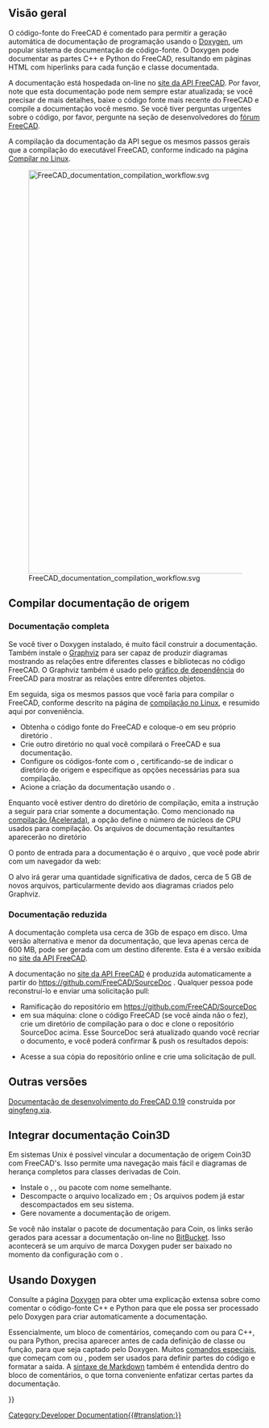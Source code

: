 <languages/>

{{Docnav
|[[Extra_python_modules/pt-br|Módulos python extras]]
|[[Contributors/pt-br|Colaboradores]]
}}

{{TOCright}}

== Visão geral ==
O código-fonte do FreeCAD é comentado para permitir a geração automática de documentação de programação usando o [[Doxygen/pt-br|Doxygen]], um popular sistema de documentação de código-fonte. O Doxygen pode documentar as partes C++ e Python do FreeCAD, resultando em páginas HTML com hiperlinks para cada função e classe documentada.

A documentação está hospedada on-line no [https://freecad.github.io/SourceDoc/ site da API FreeCAD]. Por favor, note que esta documentação pode nem sempre estar atualizada; se você precisar de mais detalhes, baixe o código fonte mais recente do FreeCAD e compile a documentação você mesmo. Se você tiver perguntas urgentes sobre o código, por favor, pergunte na seção de desenvolvedores do [https://forum.freecadweb.org/index.php fórum FreeCAD].

A compilação da documentação da API segue os mesmos passos gerais que a compilação do executável FreeCAD, conforme indicado na página [[Compile_on_Linux/pt-br|Compilar no Linux]].

[[File:FreeCAD_documentation_compilation_workflow.svg|800px]]

{{Caption|Fluxo de trabalho geral para compilar a documentação de programação do FreeCAD. Os pacotes Doxygen e Graphviz devem estar no sistema, assim como o próprio código-fonte do FreeCAD. O CMake configura o sistema para que, com uma única instrução make, a documentação de todo o projeto seja compilada em muitos arquivos HTML com diagramas.}}

<span id="Build_source_documentation"></span>
== Compilar documentação de origem ==

<span id="Complete_documentation"></span>
=== Documentação completa ===

Se você tiver o Doxygen instalado, é muito fácil construir a documentação. Também instale o [https://www.graphviz.org/ Graphviz] para ser capaz de produzir diagramas mostrando as relações entre diferentes classes e bibliotecas no código FreeCAD. O Graphviz também é usado pelo [[Std_DependencyGraph/pt-br|gráfico de dependência]] do FreeCAD para mostrar as relações entre diferentes objetos.
{{Code|code=
sudo apt install doxygen graphviz
}}

Em seguida, siga os mesmos passos que você faria para compilar o FreeCAD, conforme descrito na página de [[Compile_on_Linux/pt-br|compilação no Linux]], e resumido aqui por conveniência.

* Obtenha o código fonte do FreeCAD e coloque-o em seu próprio diretório {{incode|freecad-source}}.
* Crie outro diretório {{incode|freecad-build}} no qual você compilará o FreeCAD e sua documentação.
* Configure os códigos-fonte com o {{incode|cmake}}, certificando-se de indicar o diretório de origem e especifique as opções necessárias para sua compilação.
* Acione a criação da documentação usando o {{incode|make}}.
{{Code|code=
git clone https://github.com/FreeCAD/FreeCAD.git freecad-source
mkdir freecad-build
cd freecad-build
cmake -DBUILD_QT5=ON -DPYTHON_EXECUTABLE=/usr/bin/python3 ../freecad-source
}}

Enquanto você estiver dentro do diretório de compilação, emita a instrução a seguir para criar somente a documentação.
{{Code|code=
make -j$(nproc --ignore=2) DevDoc
}}
Como mencionado na [[Compiling (Speeding up)/pt-br|compilação (Acelerada)]], a opção 
{{incode|-j}} define o número de núcleos de CPU usados para compilação. Os arquivos de documentação resultantes aparecerão no diretório
{{Code|code=
freecad-build/doc/SourceDocu/html/
}}

O ponto de entrada para a documentação é o arquivo {{incode|index.html}}, que você pode abrir com um navegador da web:
{{Code|code=
xdg-open freecad-build/doc/SourceDocu/html/index.html
}}

O alvo {{incode|DevDoc}} irá gerar uma quantidade significativa de dados, cerca de 5 GB de novos arquivos, particularmente devido aos diagramas criados pelo Graphviz.

<span id="Reduced_documentation"></span>
=== Documentação reduzida ===

A documentação completa usa cerca de 3Gb de espaço em disco. Uma versão alternativa e menor da documentação, que leva apenas cerca de 600 MB, pode ser gerada com um destino diferente. Esta é a versão exibida no [https://freecad.github.io/SourceDoc/ site da API FreeCAD].
{{Code|code=
make -j$(nproc --ignore=2) WebDoc
}}

A documentação no [https://freecad.github.io/SourceDoc/ site da API FreeCAD] é produzida automaticamente a partir do https://github.com/FreeCAD/SourceDoc . Qualquer pessoa pode reconstruí-lo e enviar uma solicitação pull:

* Ramificação do repositório em https://github.com/FreeCAD/SourceDoc
* em sua máquina: clone o código FreeCAD (se você ainda não o fez), crie um diretório de compilação para o doc e clone o repositório SourceDoc acima. Esse SourceDoc será atualizado quando você recriar o documento, e você poderá confirmar & push os resultados depois:
{{Code|code=
git clone https://github.com/FreeCAD/FreeCAD
cd FreeCAD
mkdir build
cd build
mkdir -p doc/SourceDocu/html
cd doc/SourceDocu/html
git clone your-fork-url
cd ../../..
cmake -DBUILD_QT5=ON -DPYTHON_EXECUTABLE=/usr/bin/python3 ..
make WebDoc
cd doc/SourceDocu/html
git commit
git push
}}
* Acesse a sua cópia do repositório online e crie uma solicitação de pull.

== Outras versões ==
[https://iesensor.com/FreeCADDoc/0.19/ Documentação de desenvolvimento do FreeCAD 0.19] construída por [http://forum.freecadweb.org/viewtopic.php?t=12613 qingfeng.xia].

<span id="Integrate_Coin3D_documentation"></span>
== Integrar documentação Coin3D ==

Em sistemas Unix é possível vincular a documentação de origem Coin3D com FreeCAD's. Isso permite uma navegação mais fácil e diagramas de herança completos para classes derivadas de Coin.

* Instale o {{incode|libcoin-doc}}, {{incode|libcoin80-doc}}, ou pacote com nome semelhante.
* Descompacte o arquivo {{incode|coin.tar.gz}} localizado em {{incode|/usr/share/doc/libcoin-doc/html}}; Os arquivos podem já estar descompactados em seu sistema.
* Gere novamente a documentação de origem.

Se você não instalar o pacote de documentação para Coin, os links serão gerados para acessar a documentação on-line no [https://coin3d.bitbucket.io/Coin/ BitBucket]. Isso acontecerá se um arquivo de marca Doxygen puder ser baixado no momento da configuração com o {{incode|wget}}.

<span id="Using_Doxygen"></span>
== Usando Doxygen ==

Consulte a página [[Doxygen/pt-br|Doxygen]] para obter uma explicação extensa sobre como comentar o código-fonte C++ e Python para que ele possa ser processado pelo Doxygen para criar automaticamente a documentação.

Essencialmente, um bloco de comentários, começando com {{incode|/**}} ou {{incode|///}} para C++, ou {{incode|##}} para Python, precisa aparecer antes de cada definição de classe ou função, para que seja captado pelo Doxygen. Muitos [[Doxygen/pt-br#Doxygen_markup|comandos especiais]], que começam com {{incode|\}} ou {{incode|@}}, podem ser usados para definir partes do código e formatar a saída. A [[Doxygen/pt-br#Markdown support|sintaxe de Markdown]] também é entendida dentro do bloco de comentários, o que torna conveniente enfatizar certas partes da documentação.
{{Code|code=
/**
 * Returns the name of the workbench object.
 */
std::string name() const;

/**
 * Set the name to the workbench object.
 */
void setName(const std::string&);

/// remove the added TaskWatcher
void removeTaskWatcher(void);
}}


{{Docnav
|[[Extra_python_modules/pt-br|Módulos python extras]]
|[[Contributors/pt-br|Colaboradores]]
}}

{{Userdocnavi{{#translation:}}}}
[[Category:Developer Documentation{{#translation:}}]]
{{clear}}